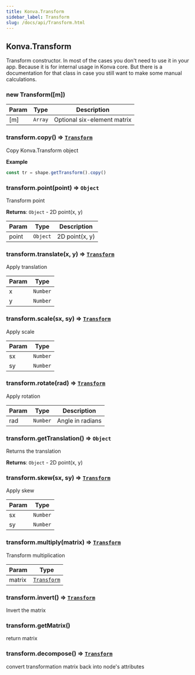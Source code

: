 ```yaml
---
title: Konva.Transform
sidebar_label: Transform
slug: /docs/api/Transform.html
---
```


<a name="Konva.Transform"></a>

## Konva.Transform
Transform constructor.
In most of the cases you don't need to use it in your app. Because it is for internal usage in Konva core.
But there is a documentation for that class in case you still want
to make some manual calculations.


<a name="new_Konva.Transform_new"></a>

### new Transform([m])


| Param | Type | Description |
| --- | --- | --- |
| [m] | <code>Array</code> | Optional six-element matrix |

<a name="Konva.Transform+copy"></a>

### transform.copy() ⇒ [<code>Transform</code>](../Konva.Transform.html)
Copy Konva.Transform object


**Example**  
```js
const tr = shape.getTransform().copy()
```
<a name="Konva.Transform+point"></a>

### transform.point(point) ⇒ <code>Object</code>
Transform point


**Returns**: <code>Object</code> - 2D point(x, y)  

| Param | Type | Description |
| --- | --- | --- |
| point | <code>Object</code> | 2D point(x, y) |

<a name="Konva.Transform+translate"></a>

### transform.translate(x, y) ⇒ [<code>Transform</code>](../Konva.Transform.html)
Apply translation



| Param | Type |
| --- | --- |
| x | <code>Number</code> | 
| y | <code>Number</code> | 

<a name="Konva.Transform+scale"></a>

### transform.scale(sx, sy) ⇒ [<code>Transform</code>](../Konva.Transform.html)
Apply scale



| Param | Type |
| --- | --- |
| sx | <code>Number</code> | 
| sy | <code>Number</code> | 

<a name="Konva.Transform+rotate"></a>

### transform.rotate(rad) ⇒ [<code>Transform</code>](../Konva.Transform.html)
Apply rotation



| Param | Type | Description |
| --- | --- | --- |
| rad | <code>Number</code> | Angle in radians |

<a name="Konva.Transform+getTranslation"></a>

### transform.getTranslation() ⇒ <code>Object</code>
Returns the translation


**Returns**: <code>Object</code> - 2D point(x, y)  
<a name="Konva.Transform+skew"></a>

### transform.skew(sx, sy) ⇒ [<code>Transform</code>](../Konva.Transform.html)
Apply skew



| Param | Type |
| --- | --- |
| sx | <code>Number</code> | 
| sy | <code>Number</code> | 

<a name="Konva.Transform+multiply"></a>

### transform.multiply(matrix) ⇒ [<code>Transform</code>](../Konva.Transform.html)
Transform multiplication



| Param | Type |
| --- | --- |
| matrix | [<code>Transform</code>](../Konva.Transform.html) | 

<a name="Konva.Transform+invert"></a>

### transform.invert() ⇒ [<code>Transform</code>](../Konva.Transform.html)
Invert the matrix


<a name="Konva.Transform+getMatrix"></a>

### transform.getMatrix()
return matrix


<a name="Konva.Transform+decompose"></a>

### transform.decompose() ⇒ [<code>Transform</code>](../Konva.Transform.html)
convert transformation matrix back into node's attributes



  
